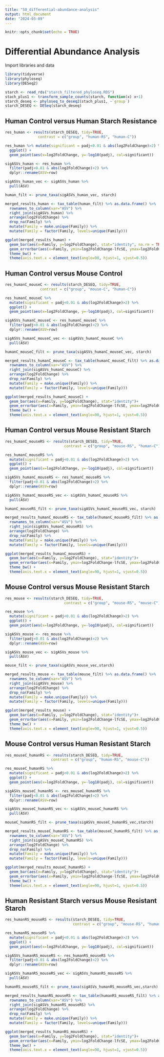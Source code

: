 ```yaml
---
title: "50_differential-abundance-analysis"
output: html_document
date: "2024-03-09"
---
```


```r
knitr::opts_chunk$set(echo = TRUE)
```
# Differential Abundance Analysis
Import libraries and data
```r
library(tidyverse)
library(phyloseq)
library(DESeq2)
```

```r
starch <- read_rds("starch_filtered_phyloseq.RDS")
stach_plus1 <- transform_sample_counts(starch, function(x) x+1)
starch_deseq <- phyloseq_to_deseq2(stach_plus1, ~`group`)
starch_DESEQ <- DESeq(starch_deseq)
```
## Human Control versus Human Starch Resistance

```r
res_human <- results(starch_DESEQ, tidy=TRUE,
               contrast = c("group", "human-RS", "human-C"))
```

```r
res_human %>% mutate(significant = padj<0.01 & abs(log2FoldChange)>2) %>%
  ggplot() +
  geom_point(aes(x=log2FoldChange, y=-log10(padj), col=significant))
```

```r
sigASVs_human <- res_human %>% 
  filter(padj<0.01 & abs(log2FoldChange)>2) %>%
  dplyr::rename(ASV=row)

sigASVs_human_vec <- sigASVs_human %>%
  pull(ASV)

human_filt <- prune_taxa(sigASVs_human_vec, starch)

merged_results_human <- tax_table(human_filt) %>% as.data.frame() %>%
  rownames_to_column(var="ASV") %>%
  right_join(sigASVs_human) %>%
  arrange(log2FoldChange) %>%
  drop_na(Family) %>%
  mutate(Family = make.unique(Family)) %>%
  mutate(Family = factor(Family, levels=unique(Family)))
```

```r
ggplot(merged_results_human) +
  geom_bar(aes(x=Family, y=log2FoldChange), stat="identity", na.rm = TRUE)+
  geom_errorbar(aes(x=Family, ymin=log2FoldChange-lfcSE, ymax=log2FoldChange+lfcSE)) +
  theme_bw() +
  theme(axis.text.x = element_text(angle=90, hjust=1, vjust=0.5))

```


## Human Control versus Mouse Control

```r
res_humanC_mouseC <- results(starch_DESEQ, tidy=TRUE,
                contrast = c("group", "mouse-C", "human-C"))

```

```r
res_humanC_mouseC %>%
  mutate(significant = padj<0.01 & abs(log2FoldChange)>2) %>%
  ggplot() +
  geom_point(aes(x=log2FoldChange, y=-log10(padj), col=significant))
```

```r
sigASVs_humanC_mouseC <- res_humanC_mouseC %>% 
  filter(padj<0.01 & abs(log2FoldChange)>2) %>%
  dplyr::rename(ASV=row)

sigASVs_humanC_mouseC_vec <- sigASVs_humanC_mouseC %>%
  pull(ASV)

humanC_mouseC_filt <- prune_taxa(sigASVs_humanC_mouseC_vec, starch)

merged_results_humanC_mouseC <- tax_table(humanC_mouseC_filt) %>% as.data.frame() %>%
  rownames_to_column(var="ASV") %>%
  right_join(sigASVs_humanC_mouseC) %>%
  arrange(log2FoldChange) %>%
  drop_na(Family) %>%
  mutate(Family = make.unique(Family)) %>%
  mutate(Family = factor(Family, levels=unique(Family)))
```

```r
ggplot(merged_results_humanC_mouseC) +
  geom_bar(aes(x=Family, y=log2FoldChange), stat="identity")+
  geom_errorbar(aes(x=Family, ymin=log2FoldChange-lfcSE, ymax=log2FoldChange+lfcSE)) +
  theme_bw() +
  theme(axis.text.x = element_text(angle=90, hjust=1, vjust=0.5))
```

## Human Control versus Mouse Resistant Starch

```r
res_humanC_mouseRS <- results(starch_DESEQ, tidy=TRUE,
                           contrast = c("group", "mouse-RS", "human-C"))


```

```r
res_humanC_mouseRS %>%
  mutate(significant = padj<0.01 & abs(log2FoldChange)>2) %>%
  ggplot() +
  geom_point(aes(x=log2FoldChange, y=-log10(padj), col=significant))
```

```r
sigASVs_humanC_mouseRS <- res_humanC_mouseRS %>% 
  filter(padj<0.01 & abs(log2FoldChange)>2) %>%
  dplyr::rename(ASV=row)

sigASVs_humanC_mouseRS_vec <- sigASVs_humanC_mouseRS %>%
  pull(ASV)

humanC_mouseRS_filt <- prune_taxa(sigASVs_humanC_mouseRS_vec, starch)

merged_results_humanC_mouseRS <- tax_table(humanC_mouseRS_filt) %>% as.data.frame() %>%
  rownames_to_column(var="ASV") %>%
  right_join(sigASVs_humanC_mouseRS) %>%
  arrange(log2FoldChange) %>%
  drop_na(Family) %>%
  mutate(Family = make.unique(Family)) %>%
  mutate(Family = factor(Family, levels=unique(Family)))
```

```r
ggplot(merged_results_humanC_mouseRS) +
  geom_bar(aes(x=Family, y=log2FoldChange), stat="identity")+
  geom_errorbar(aes(x=Family, ymin=log2FoldChange-lfcSE, ymax=log2FoldChange+lfcSE)) +
  theme_bw() +
  theme(axis.text.x = element_text(angle=90, hjust=1, vjust=0.5))
```


## Mouse Control versus Mouse Resistant Starch

```r
res_mouse <- results(starch_DESEQ, tidy=TRUE,
                           contrast = c("group", "mouse-RS", "mouse-C"))

```

```r
res_mouse %>%
  mutate(significant = padj<0.01 & abs(log2FoldChange)>2) %>%
  ggplot() +
  geom_point(aes(x=log2FoldChange, y=-log10(padj), col=significant))
```

```r
sigASVs_mouse <- res_mouse %>% 
  filter(padj<0.01 & abs(log2FoldChange)>2) %>%
  dplyr::rename(ASV=row)

sigASVs_mouse_vec <- sigASVs_mouse %>%
  pull(ASV)

mouse_filt <- prune_taxa(sigASVs_mouse_vec,starch)

merged_results_mouse <- tax_table(mouse_filt) %>% as.data.frame() %>%
  rownames_to_column(var="ASV") %>%
  right_join(sigASVs_mouse) %>%
  arrange(log2FoldChange) %>%
  drop_na(Family) %>%
  mutate(Family = make.unique(Family)) %>%
  mutate(Family = factor(Family, levels=unique(Family)))
```

```r
ggplot(merged_results_mouse) +
  geom_bar(aes(x=Family, y=log2FoldChange), stat="identity")+
  geom_errorbar(aes(x=Family, ymin=log2FoldChange-lfcSE, ymax=log2FoldChange+lfcSE)) +
  theme_bw() +
  theme(axis.text.x = element_text(angle=90, hjust=1, vjust=0.5))
```


## Mouse Control versus Human Resistant Starch

```r
res_mouseC_humanRS <- results(starch_DESEQ, tidy=TRUE,
                     contrast = c("group", "human-RS", "mouse-C"))
```

```r
res_mouseC_humanRS %>%
  mutate(significant = padj<0.01 & abs(log2FoldChange)>2) %>%
  ggplot() +
  geom_point(aes(x=log2FoldChange, y=-log10(padj), col=significant))
```

```r
sigASVs_mouseC_humanRS <- res_mouseC_humanRS %>% 
  filter(padj<0.01 & abs(log2FoldChange)>2) %>%
  dplyr::rename(ASV=row)

sigASVs_mouseC_humanRS_vec <- sigASVs_mouseC_humanRS %>%
  pull(ASV)

mouseC_humanRS_filt <- prune_taxa(sigASVs_mouseC_humanRS_vec,starch)

merged_results_mouseC_humanRS <- tax_table(mouseC_humanRS_filt) %>% as.data.frame() %>%
  rownames_to_column(var="ASV") %>%
  right_join(sigASVs_mouseC_humanRS) %>%
  arrange(log2FoldChange) %>%
  drop_na(Family) %>%
  mutate(Family = make.unique(Family)) %>%
  mutate(Family = factor(Family, levels=unique(Family)))
```

```r
ggplot(merged_results_mouseC_humanRS) +
  geom_bar(aes(x=Family, y=log2FoldChange), stat="identity")+
  geom_errorbar(aes(x=Family, ymin=log2FoldChange-lfcSE, ymax=log2FoldChange+lfcSE)) +
  theme_bw() +
  theme(axis.text.x = element_text(angle=90, hjust=1, vjust=0.5))
```


## Human Resistant Starch versus Mouse Resistant Starch

```r
res_humanRS_mouseRS <- results(starch_DESEQ, tidy=TRUE,
                               contrast = c("group", "mouse-RS", "human-RS"))
```

```r
res_humanRS_mouseRS %>%
  mutate(significant = padj<0.01 & abs(log2FoldChange)>2) %>%
  ggplot() +
  geom_point(aes(x=log2FoldChange, y=-log10(padj), col=significant))
```

```r
sigASVs_humanRS_mouseRS <- res_humanRS_mouseRS %>% 
  filter(padj<0.01 & abs(log2FoldChange)>2) %>%
  dplyr::rename(ASV=row)

sigASVs_humanRS_mouseRS_vec <- sigASVs_humanRS_mouseRS %>%
  pull(ASV)

humanRS_mouseRS_filt <- prune_taxa(sigASVs_humanRS_mouseRS_vec,starch)

merged_results_humanRS_mouseRS <- tax_table(humanRS_mouseRS_filt) %>% as.data.frame() %>%
  rownames_to_column(var="ASV") %>%
  right_join(sigASVs_humanRS_mouseRS) %>%
  arrange(log2FoldChange) %>%
  drop_na(Family) %>%
  mutate(Family = make.unique(Family)) %>%
  mutate(Family = factor(Family, levels=unique(Family)))
```

```r
ggplot(merged_results_humanRS_mouseRS) +
  geom_bar(aes(x=Family, y=log2FoldChange), stat="identity")+
  geom_errorbar(aes(x=Family, ymin=log2FoldChange-lfcSE, ymax=log2FoldChange+lfcSE)) +
  theme_bw() +
  theme(axis.text.x = element_text(angle=90, hjust=1, vjust=0.5))
```